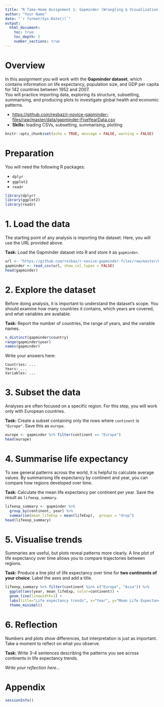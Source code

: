 ```yaml
---
title: "R Take-Home Assignment 1: Gapminder (Wrangling & Visualization)"
author: "Your Name"
date: "`r format(Sys.Date())`"
output:
  html_document:
    toc: true
    toc_depth: 2
    number_sections: true
---
```


# Overview

In this assignment you will work with the **Gapminder dataset**, which contains information on life expectancy, population size, and GDP per capita for 142 countries between 1952 and 2007.  
You will practice importing data, exploring its structure, subsetting, summarising, and producing plots to investigate global health and economic patterns.  

- <https://github.com/resbaz/r-novice-gapminder-files/raw/master/data/gapminder-FiveYearData.csv>  
- **Skills:** loading CSVs, subsetting, summarising, plotting  

```r
knitr::opts_chunk$set(echo = TRUE, message = FALSE, warning = FALSE)
```

# Preparation

You will need the following R packages:  

- `dplyr`  
- `ggplot2`  
- `readr`  

```r
library(dplyr)
library(ggplot2)
library(readr)
```

# 1. Load the data

The starting point of any analysis is importing the dataset. Here, you will use the URL provided above.  

**Task:** Load the Gapminder dataset into R and store it as `gapminder`.  

```r
url <- "https://github.com/resbaz/r-novice-gapminder-files/raw/master/data/gapminder-FiveYearData.csv"
gapminder <- read_csv(url, show_col_types = FALSE)
head(gapminder)
```

# 2. Explore the dataset

Before doing analysis, it is important to understand the dataset’s scope. You should examine how many countries it contains, which years are covered, and what variables are available.  

**Task:** Report the number of countries, the range of years, and the variable names.  

```r
n_distinct(gapminder$country)
range(gapminder$year)
names(gapminder)
```

Write your answers here:  
```
Countries: ...
Years: ...
Variables: ...
```

# 3. Subset the data

Analyses are often focused on a specific region. For this step, you will work only with European countries.  

**Task:** Create a subset containing only the rows where `continent` is `"Europe"`. Save this as `europe`.  

```r
europe <- gapminder %>% filter(continent == "Europe")
head(europe)
```

# 4. Summarise life expectancy

To see general patterns across the world, it is helpful to calculate average values. By summarising life expectancy by continent and year, you can compare how regions developed over time.  

**Task:** Calculate the mean life expectancy per continent per year. Save the result as `lifeexp_summary`.  

```r
lifeexp_summary <- gapminder %>%
  group_by(continent, year) %>%
  summarise(mean_lifeExp = mean(lifeExp), .groups = "drop")
head(lifeexp_summary)
```

# 5. Visualise trends

Summaries are useful, but plots reveal patterns more clearly. A line plot of life expectancy over time allows you to compare trajectories between regions.  

**Task:** Produce a line plot of life expectancy over time for **two continents of your choice**. Label the axes and add a title.  

```r
lifeexp_summary %>% filter(continent %in% c("Europe", "Asia")) %>%
  ggplot(aes(year, mean_lifeExp, color=continent)) +
  geom_line(linewidth=1) +
  labs(title="Life expectancy trends", x="Year", y="Mean Life Expectancy") +
  theme_minimal()
```

# 6. Reflection

Numbers and plots show differences, but interpretation is just as important. Take a moment to reflect on what you observe.  

**Task:** Write 3–4 sentences describing the patterns you see across continents in life expectancy trends.  

*Write your reflection here…*

# Appendix

```r
sessionInfo()
```
